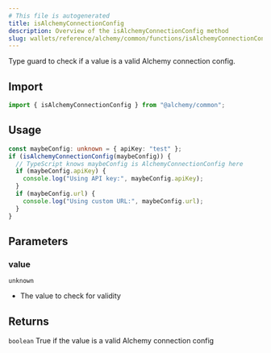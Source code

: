 ```yaml
---
# This file is autogenerated
title: isAlchemyConnectionConfig
description: Overview of the isAlchemyConnectionConfig method
slug: wallets/reference/alchemy/common/functions/isAlchemyConnectionConfig
---
```


Type guard to check if a value is a valid Alchemy connection config.

## Import

```ts
import { isAlchemyConnectionConfig } from "@alchemy/common";
```

## Usage

```ts
const maybeConfig: unknown = { apiKey: "test" };
if (isAlchemyConnectionConfig(maybeConfig)) {
  // TypeScript knows maybeConfig is AlchemyConnectionConfig here
  if (maybeConfig.apiKey) {
    console.log("Using API key:", maybeConfig.apiKey);
  }
  if (maybeConfig.url) {
    console.log("Using custom URL:", maybeConfig.url);
  }
}
```

## Parameters

### value

`unknown`

- The value to check for validity

## Returns

`boolean`
True if the value is a valid Alchemy connection config
